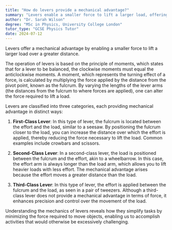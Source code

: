 ```yaml
---
title: "How do levers provide a mechanical advantage?"
summary: "Levers enable a smaller force to lift a larger load, offering mechanical advantage by increasing distance moved, making tasks easier and more efficient."
author: "Dr. Sarah Wilson"
degree: "MSc in Physics, University College London"
tutor_type: "GCSE Physics Tutor"
date: 2024-07-12
---
```


Levers offer a mechanical advantage by enabling a smaller force to lift a larger load over a greater distance.

The operation of levers is based on the principle of moments, which states that for a lever to be balanced, the clockwise moments must equal the anticlockwise moments. A moment, which represents the turning effect of a force, is calculated by multiplying the force applied by the distance from the pivot point, known as the fulcrum. By varying the lengths of the lever arms (the distances from the fulcrum to where forces are applied), one can alter the force required to lift a load.

Levers are classified into three categories, each providing mechanical advantage in distinct ways:

1. **First-Class Lever**: In this type of lever, the fulcrum is located between the effort and the load, similar to a seesaw. By positioning the fulcrum closer to the load, you can increase the distance over which the effort is applied, thereby reducing the force necessary to lift the load. Common examples include crowbars and scissors.

2. **Second-Class Lever**: In a second-class lever, the load is positioned between the fulcrum and the effort, akin to a wheelbarrow. In this case, the effort arm is always longer than the load arm, which allows you to lift heavier loads with less effort. The mechanical advantage arises because the effort moves a greater distance than the load.

3. **Third-Class Lever**: In this type of lever, the effort is applied between the fulcrum and the load, as seen in a pair of tweezers. Although a third-class lever does not provide a mechanical advantage in terms of force, it enhances precision and control over the movement of the load.

Understanding the mechanics of levers reveals how they simplify tasks by minimizing the force required to move objects, enabling us to accomplish activities that would otherwise be excessively challenging.
    